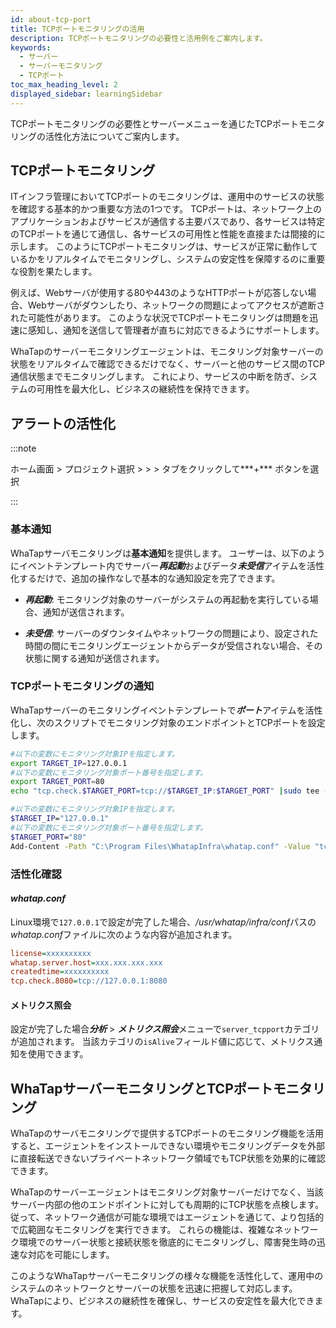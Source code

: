 ```yaml
---
id: about-tcp-port
title: TCPポートモニタリングの活用
description: TCPポートモニタリングの必要性と活用例をご案内します。
keywords:
  - サーバー
  - サーバーモニタリング
  - TCPポート
toc_max_heading_level: 2
displayed_sidebar: learningSidebar
---
```


TCPポートモニタリングの必要性とサーバー<Cmdname sid="side_eventSetting" className="uitext" />メニューを通じたTCPポートモニタリングの活性化方法についてご案内します。 

## TCPポートモニタリング

ITインフラ管理においてTCPポートのモニタリングは、運用中のサービスの状態を確認する基本的かつ重要な方法の1つです。 TCPポートは、ネットワーク上のアプリケーションおよびサービスが通信する主要パスであり、各サービスは特定のTCPポートを通じて通信し、各サービスの可用性と性能を直接または間接的に示します。 このようにTCPポートモニタリングは、サービスが正常に動作しているかをリアルタイムでモニタリングし、システムの安定性を保障するのに重要な役割を果たします。

例えば、Webサーバが使用する80や443のようなHTTPポートが応答しない場合、Webサーバがダウンしたり、ネットワークの問題によってアクセスが遮断された可能性があります。 このような状況でTCPポートモニタリングは問題を迅速に感知し、通知を送信して管理者が直ちに対応できるようにサポートします。

WhaTapのサーバーモニタリングエージェントは、モニタリング対象サーバーの状態をリアルタイムで確認できるだけでなく、サーバーと他のサービス間のTCP通信状態までモニタリングします。 これにより、サービスの中断を防ぎ、システムの可用性を最大化し、ビジネスの継続性を保持できます。

## アラートの活性化

:::note 

ホーム画面 &gt; プロジェクト選択 &gt; <Cmdname sid="side_event" className="uitext" /> &gt; <Cmdname sid="side_eventSetting" className="uitext" /> &gt; <Cmdname sid="server" className="uitext" />タブをクリックして***+*** <Cmdname sid="add_alert_setting" className="uitext" />ボタンを選択

:::

<ImgLang img='best-p/about-server-adf-tcp-port.png' desc='tcp ポート監視通知の設定' />

### 基本通知

WhaTapサーバモニタリングは**基本通知**を提供します。 ユーザーは、以下のようにイベントテンプレート内でサーバー***再起動***およびデータ***未受信***アイテムを活性化するだけで、追加の操作なしで基本的な通知設定を完了できます。

- ***再起動***: モニタリング対象のサーバーがシステムの再起動を実行している場合、通知が送信されます。

- ***未受信***: サーバーのダウンタイムやネットワークの問題により、設定された時間の間にモニタリングエージェントからデータが受信されない場合、その状態に関する通知が送信されます。

### TCPポートモニタリングの通知

WhaTapサーバーのモニタリングイベントテンプレートで***ポート***アイテムを活性化し、次のスクリプトでモニタリング対象のエンドポイントとTCPポートを設定します。 

<Tabs groupId='server-user-script'>
<TabItem value="lxs" label="Linux Shell">

```bash title=SH
#以下の変数にモニタリング対象IPを指定します。
export TARGET_IP=127.0.0.1
#以下の変数にモニタリング対象ポート番号を指定します。
export TARGET_PORT=80
echo "tcp.check.$TARGET_PORT=tcp://$TARGET_IP:$TARGET_PORT" |sudo tee -a /usr/whatap/infra/conf/whatap.conf
```

</TabItem>
<TabItem value="wps" label="Windows Powershell">

```bash title=SH
#以下の変数にモニタリング対象IPを指定します。
$TARGET_IP="127.0.0.1"
#以下の変数にモニタリング対象ポート番号を指定します。
$TARGET_PORT="80"
Add-Content -Path "C:\Program Files\WhatapInfra\whatap.conf" -Value "tcp.check.$TARGET_PORT=tcp://$TARGET_IP:$TARGET_PORT"
```

</TabItem>
</Tabs>

### 活性化確認

#### *whatap.conf*

Linux環境で`127.0.0.1`で設定が完了した場合、*/usr/whatap/infra/conf*パスの*whatap.conf*ファイルに次のような内容が追加されます。 

```ini title='whatap.conf'
license=xxxxxxxxxx
whatap.server.host=xxx.xxx.xxx.xxx
createdtime=xxxxxxxxxx
tcp.check.8080=tcp://127.0.0.1:8080
```


<TcpMulti />

#### メトリクス照会

設定が完了した場合***分析*** &gt; ***メトリクス照会***メニューで`server_tcpport`カテゴリが追加されます。 当該カテゴリの`isAlive`フィールド値に応じて、メトリクス通知を使用できます。 

<ImgLang img='best-p/about-server-adf-tcp-port-ms.png' desc='tcp ポート監視通知に関するメトリックスの照会' />

## WhaTapサーバーモニタリングとTCPポートモニタリング

WhaTapのサーバモニタリングで提供するTCPポートのモニタリング機能を活用すると、エージェントをインストールできない環境やモニタリングデータを外部に直接転送できないプライベートネットワーク領域でもTCP状態を効果的に確認できます。

<p align="center">

<ImgLang img='best-p/about-tcp-port-rs.png' desc='tcpポート監視' />

</p>

WhaTapのサーバーエージェントはモニタリング対象サーバーだけでなく、当該サーバー内部の他のエンドポイントに対しても周期的にTCP状態を点検します。 従って、ネットワーク通信が可能な環境ではエージェントを通じて、より包括的で広範囲なモニタリングを実行できます。 これらの機能は、複雑なネットワーク環境でのサーバー状態と接続状態を徹底的にモニタリングし、障害発生時の迅速な対応を可能にします。

このようなWhaTapサーバーモニタリングの様々な機能を活性化して、運用中のシステムのネットワークとサーバーの状態を迅速に把握して対応します。 WhaTapにより、ビジネスの継続性を確保し、サービスの安定性を最大化できます。
